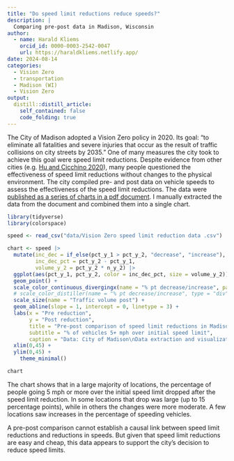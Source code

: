 ```yaml
---
title: "Do speed limit reductions reduce speeds?"
description: |
  Comparing pre-post data in Madison, Wisconsin
author:
  - name: Harald Kliems 
    orcid_id: 0000-0003-2542-0047
    url: https://haraldkliems.netlify.app/
date: 2024-08-14
categories:
  - Vision Zero
  - transportation
  - Madison (WI)
  - Vision Zero
output:
  distill::distill_article:
    self_contained: false
    code_folding: true
---
```


The City of Madison adopted a Vision Zero policy in 2020. Its goal: "to eliminate all fatalities and severe injuries that occur as the result of traffic collisions on city streets by 2035." One of many measures the city took to achieve this goal were speed limit reductions. Despite evidence from other cities (e.g. [Hu and Cicchino 2020](https://injuryprevention.bmj.com/content/26/2/99)), many people questioned the effectiveness of speed limit reductions without changes to the physical environment. The city compiled pre- and post data on vehicle speeds to assess the effectiveness of the speed limit reductions. The data were [published as a series of charts in a pdf document](https://www.cityofmadison.com/transportation/documents/vision-zero/2020-2022%20Vision%20Zero_Progress%20Report%20APPENDIX%20A.pdf). I manually extracted the data from the document and combined them into a single chart. 

```r

library(tidyverse)
library(colorspace)

speed <- read_csv("data/Vision Zero speed limit reduction data .csv")

chart <- speed |> 
  mutate(inc_dec = if_else(pct_y_1 > pct_y_2, "decrease", "increase"),
         inc_dec_pct = pct_y_2 - pct_y_1,
         volume_y_2 = pct_y_2 * n_y_2) |> 
  ggplot(aes(pct_y_1, pct_y_2, color = inc_dec_pct, size = volume_y_2)) +
  geom_point() +
  scale_color_continuous_divergingx(name = "% pt decrease/increase", palette = 'RdBu', mid = 0) +
  # scale_color_distiller(name = "% pt decrease/increase", type = "div", palette = "BrBG") +
  scale_size(name = "Traffic volume post") +
  geom_abline(slope = 1, intercept = 0, linetype = 3) +
  labs(x = "Pre reduction",
       y = "Post reduction",
       title = "Pre-post comparison of speed limit reductions in Madison",
       subtitle = "% of vehicles 5+ mph over initial speed limit",
       caption = "Data: City of Madison\nData extraction and visualization: Harald Kliems") +
  xlim(0,45) +
  ylim(0,45) +
    theme_minimal()

chart
```

The chart shows that in a large majority of locations, the percentage of people going 5 mph or more over the initial speed limit dropped after the speed limit reduction. In some locations that drop was large (up to 15 percentage points), while in others the changes were more moderate. A few locations saw increases in the percentage of speeding vehicles. 

A pre-post comparison cannot establish a causal link between speed limit reductions and reductions in speeds. But given that speed limit reductions are easy and cheap, this data appears to support the city's decision to reduce speed limits. 